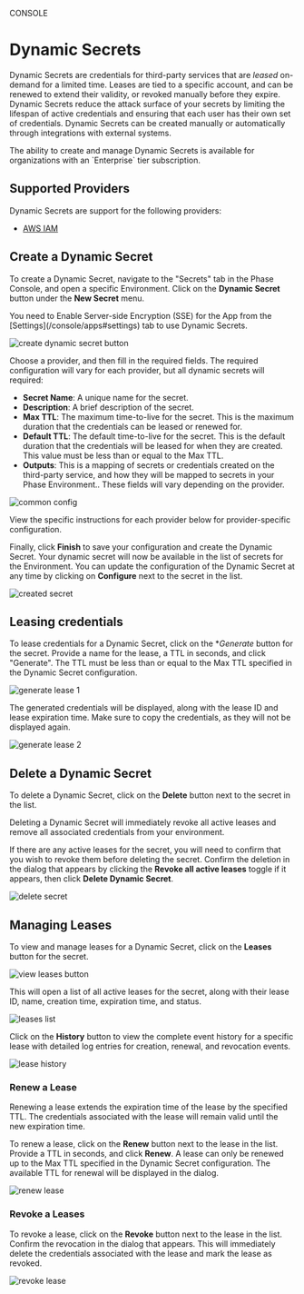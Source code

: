 

<Tag variant="small">CONSOLE</Tag>

# Dynamic Secrets

Dynamic Secrets are credentials for third-party services that are *leased* on-demand for a limited time. Leases are tied to a specific account, and can be renewed to extend their validity, or revoked manually before they expire. Dynamic Secrets reduce the attack surface of your secrets by limiting the lifespan of active credentials and ensuring that each user has their own set of credentials. 
Dynamic Secrets can be created manually or automatically through integrations with external systems.

<DocActions /> 

<Note>
 The ability to create and manage Dynamic Secrets is available for organizations with an `Enterprise` tier subscription.
</Note>

## Supported Providers

Dynamic Secrets are support for the following providers:

- [AWS IAM](/integrations/platforms/aws-iam)


## Create a Dynamic Secret

To create a Dynamic Secret, navigate to the "Secrets" tab in the Phase Console, and open a specific Environment. Click on the **Dynamic Secret** button under the **New Secret** menu. 

<Note>
You need to Enable Server-side Encryption (SSE) for the App from the [Settings](/console/apps#settings) tab to use Dynamic Secrets.
</Note>

![create dynamic secret button](/assets/images/console/dynamic-secrets/create-dynamic-secret-button.png)

Choose a provider, and then fill in the required fields. The required configuration will vary for each provider, but all dynamic secrets will required: 

- **Secret Name**: A unique name for the secret.
- **Description**: A brief description of the secret.
- **Max TTL**: The maximum time-to-live for the secret. This is the maximum duration that the credentials can be leased or renewed for.
- **Default TTL**: The default time-to-live for the secret. This is the default duration that the credentials will be leased for when they are created. This value must be less than or equal to the Max TTL.
- **Outputs**: This is a mapping of secrets or credentials created on the third-party service, and how they will be mapped to secrets in your Phase Environment.. These fields will vary depending on the provider.

![common config](/assets/images/console/dynamic-secrets/common-config.png)

View the specific instructions for each provider below for provider-specific configuration.


Finally, click **Finish** to save your configuration and create the Dynamic Secret. Your dynamic secret will now be available in the list of secrets for the Environment. You can update the configuration of the Dynamic Secret at any time by clicking on **Configure** next to the secret in the list.

![created secret](/assets/images/console/dynamic-secrets/created-secret.png)

## Leasing credentials

To lease credentials for a Dynamic Secret, click on the **Generate* button for the secret. Provide a name for the lease, a TTL in seconds, and click "Generate". The TTL must be less than or equal to the Max TTL specified in the Dynamic Secret configuration. 

![generate lease 1](/assets/images/console/dynamic-secrets/generate-lease-1.png)

The generated credentials will be displayed, along with the lease ID and lease expiration time. Make sure to copy the credentials, as they will not be displayed again.

![generate lease 2](/assets/images/console/dynamic-secrets/generate-lease-2.png)

## Delete a Dynamic Secret

To delete a Dynamic Secret, click on the **Delete** button next to the secret in the list.  

<Warning>
Deleting a Dynamic Secret will immediately revoke all active leases and remove all associated credentials from your environment.
</Warning>

If there are any active leases for the secret, you will need to confirm that you wish to revoke them before deleting the secret.
Confirm the deletion in the dialog that appears by clicking the **Revoke all active leases** toggle if it appears, then click **Delete Dynamic Secret**.

![delete secret](/assets/images/console/dynamic-secrets/delete-dynamic-secret.png)


## Managing Leases

To view and manage leases for a Dynamic Secret, click on the **Leases** button for the secret. 

![view leases button](/assets/images/console/dynamic-secrets/leases-button.png)

This will open a list of all active leases for the secret, along with their lease ID, name, creation time, expiration time, and status.

![leases list](/assets/images/console/dynamic-secrets/leases-list.png)

Click on the **History** button to view the complete event history for a specific lease with detailed log entries for creation, renewal, and revocation events.

![lease history](/assets/images/console/dynamic-secrets/lease-history.png)

### Renew a Lease

Renewing a lease extends the expiration time of the lease by the specified TTL. The credentials associated with the lease will remain valid until the new expiration time.

To renew a lease, click on the **Renew** button next to the lease in the list. Provide a TTL in seconds, and click **Renew**. A lease can only be renewed up to the Max TTL specified in the Dynamic Secret configuration. The available TTL for renewal will be displayed in the dialog.

![renew lease](/assets/images/console/dynamic-secrets/renew-lease.png)

### Revoke a Leases

To revoke a lease, click on the **Revoke** button next to the lease in the list. Confirm the revocation in the dialog that appears. This will immediately delete the credentials associated with the lease and mark the lease as revoked.

![revoke lease](/assets/images/console/dynamic-secrets/revoke-lease.png)

